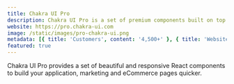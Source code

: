 ```yaml
---
title: Chakra UI Pro
description: Chakra UI Pro is a set of premium components built on top of the Chakra UI
website: https://pro.chakra-ui.com
image: /static/images/pro-chakra-ui.png
metadata: [{ title: 'Customers', content: '4,500+' }, { title: 'Website', content: '200K/mo' }]
featured: true
---
```


Chakra UI Pro provides a set of beautiful and responsive React components to build your application, marketing and eCommerce pages quicker.
